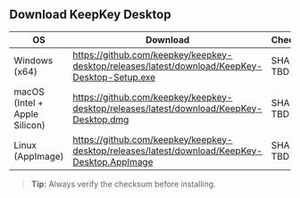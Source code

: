 ## Download KeepKey Desktop

| OS | Download | Checksum |
|-----|----------|----------|
| Windows (x64) | <https://github.com/keepkey/keepkey-desktop/releases/latest/download/KeepKey-Desktop-Setup.exe> | SHA-256 TBD |
| macOS (Intel + Apple Silicon) | <https://github.com/keepkey/keepkey-desktop/releases/latest/download/KeepKey-Desktop.dmg> | SHA-256 TBD |
| Linux (AppImage) | <https://github.com/keepkey/keepkey-desktop/releases/latest/download/KeepKey-Desktop.AppImage> | SHA-256 TBD |

> **Tip:** Always verify the checksum before installing.
